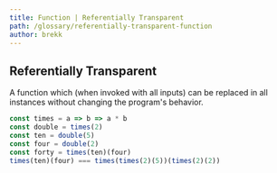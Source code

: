 ```yaml
---
title: Function | Referentially Transparent
path: /glossary/referentially-transparent-function
author: brekk
---
```


## Referentially Transparent

A function which (when invoked with all inputs) can be replaced in all instances without changing the program's behavior.

```js
const times = a => b => a * b
const double = times(2)
const ten = double(5) 
const four = double(2) 
const forty = times(ten)(four)
times(ten)(four) === times(times(2)(5))(times(2)(2))
```
